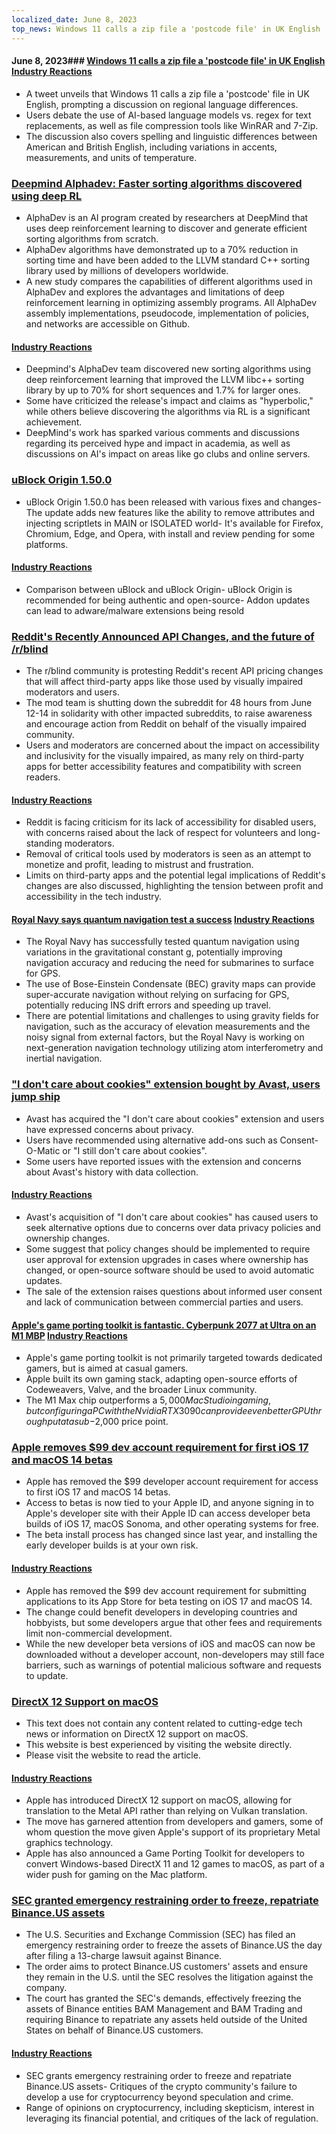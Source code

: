 ```yaml
---
localized_date: June 8, 2023
top_news: Windows 11 calls a zip file a 'postcode file' in UK English
---
```




<CallToAction />

<Steps>

#### June 8, 2023### [Windows 11 calls a zip file a 'postcode file' in UK English](https://twitter.com/JymFox/status/1665799627377975300) [Industry Reactions](http://news.ycombinator.com/item?id=36231313)

- A tweet unveils that Windows 11 calls a zip file a 'postcode' file in UK English, prompting a discussion on regional language differences.
- Users debate the use of AI-based language models vs. regex for text replacements, as well as file compression tools like WinRAR and 7-Zip.
- The discussion also covers spelling and linguistic differences between American and British English, including variations in accents, measurements, and units of temperature.

### [Deepmind Alphadev: Faster sorting algorithms discovered using deep RL](https://www.nature.com/articles/s41586-023-06004-9)

- AlphaDev is an AI program created by researchers at DeepMind that uses deep reinforcement learning to discover and generate efficient sorting algorithms from scratch.
- AlphaDev algorithms have demonstrated up to a 70% reduction in sorting time and have been added to the LLVM standard C++ sorting library used by millions of developers worldwide.
- A new study compares the capabilities of different algorithms used in AlphaDev and explores the advantages and limitations of deep reinforcement learning in optimizing assembly programs. All AlphaDev assembly implementations, pseudocode, implementation of policies, and networks are accessible on Github.

#### [Industry Reactions](http://news.ycombinator.com/item?id=36228125)

- Deepmind's AlphaDev team discovered new sorting algorithms using deep reinforcement learning that improved the LLVM libc++ sorting library by up to 70% for short sequences and 1.7% for larger ones.
- Some have criticized the release's impact and claims as "hyperbolic," while others believe discovering the algorithms via RL is a significant achievement.
- DeepMind's work has sparked various comments and discussions regarding its perceived hype and impact in academia, as well as discussions on AI's impact on areas like go clubs and online servers.

### [uBlock Origin 1.50.0](https://github.com/gorhill/uBlock/releases/tag/1.50.0)

- uBlock Origin 1.50.0 has been released with various fixes and changes- The update adds new features like the ability to remove attributes and injecting scriptlets in MAIN or ISOLATED world- It's available for Firefox, Chromium, Edge, and Opera, with install and review pending for some platforms.

#### [Industry Reactions](http://news.ycombinator.com/item?id=36227411)

- Comparison between uBlock and uBlock Origin- uBlock Origin is recommended for being authentic and open-source- Addon updates can lead to adware/malware extensions being resold

### [Reddit's Recently Announced API Changes, and the future of /r/blind](https://old.reddit.com/r/Blind/comments/13zr8h2/reddits_recently_announced_api_changes_and_the/)

- The r/blind community is protesting Reddit's recent API pricing changes that will affect third-party apps like those used by visually impaired moderators and users.
- The mod team is shutting down the subreddit for 48 hours from June 12-14 in solidarity with other impacted subreddits, to raise awareness and encourage action from Reddit on behalf of the visually impaired community.
- Users and moderators are concerned about the impact on accessibility and inclusivity for the visually impaired, as many rely on third-party apps for better accessibility features and compatibility with screen readers.

#### [Industry Reactions](http://news.ycombinator.com/item?id=36231016)

- Reddit is facing criticism for its lack of accessibility for disabled users, with concerns raised about the lack of respect for volunteers and long-standing moderators.
- Removal of critical tools used by moderators is seen as an attempt to monetize and profit, leading to mistrust and frustration.
- Limits on third-party apps and the potential legal implications of Reddit's changes are also discussed, highlighting the tension between profit and accessibility in the tech industry.

#### [Royal Navy says quantum navigation test a success](https://thequantuminsider.com/2023/06/06/royal-navy-says-quantum-navigation-test-a-success/) [Industry Reactions](http://news.ycombinator.com/item?id=36222625)

- The Royal Navy has successfully tested quantum navigation using variations in the gravitational constant g, potentially improving navigation accuracy and reducing the need for submarines to surface for GPS.
- The use of Bose-Einstein Condensate (BEC) gravity maps can provide super-accurate navigation without relying on surfacing for GPS, potentially reducing INS drift errors and speeding up travel.
- There are potential limitations and challenges to using gravity fields for navigation, such as the accuracy of elevation measurements and the noisy signal from external factors, but the Royal Navy is working on next-generation navigation technology utilizing atom interferometry and inertial navigation.

### ["I don't care about cookies" extension bought by Avast, users jump ship](https://addons.mozilla.org/en-US/firefox/addon/i-dont-care-about-cookies/reviews/?score=1&utm_content=addons-manager-reviews-link&utm_medium=firefox-browser&utm_source=firefox-browser)

- Avast has acquired the "I don't care about cookies" extension and users have expressed concerns about privacy.
- Users have recommended using alternative add-ons such as Consent-O-Matic or "I still don't care about cookies".
- Some users have reported issues with the extension and concerns about Avast's history with data collection.

#### [Industry Reactions](http://news.ycombinator.com/item?id=36233068)

- Avast's acquisition of "I don't care about cookies" has caused users to seek alternative options due to concerns over data privacy policies and ownership changes.
- Some suggest that policy changes should be implemented to require user approval for extension upgrades in cases where ownership has changed, or open-source software should be used to avoid automatic updates.
- The sale of the extension raises questions about informed user consent and lack of communication between commercial parties and users.

#### [Apple's game porting toolkit is fantastic. Cyberpunk 2077 at Ultra on an M1 MBP](https://twitter.com/isaacmarovitz/status/1666209780031971341) [Industry Reactions](http://news.ycombinator.com/item?id=36223927)

- Apple's game porting toolkit is not primarily targeted towards dedicated gamers, but is aimed at casual gamers.
- Apple built its own gaming stack, adapting open-source efforts of Codeweavers, Valve, and the broader Linux community.
- The M1 Max chip outperforms a $5,000 Mac Studio in gaming, but configuring a PC with the Nvidia RTX 3090 can provide even better GPU throughput at a sub-$2,000 price point.

### [Apple removes $99 dev account requirement for first iOS 17 and macOS 14 betas](https://arstechnica.com/gadgets/2023/06/how-to-install-ios-17-and-macos-14-developer-betas-now-that-anyone-can-do-it/)

- Apple has removed the $99 developer account requirement for access to first iOS 17 and macOS 14 betas.
- Access to betas is now tied to your Apple ID, and anyone signing in to Apple's developer site with their Apple ID can access developer beta builds of iOS 17, macOS Sonoma, and other operating systems for free.
- The beta install process has changed since last year, and installing the early developer builds is at your own risk.

#### [Industry Reactions](http://news.ycombinator.com/item?id=36230839)

- Apple has removed the $99 dev account requirement for submitting applications to its App Store for beta testing on iOS 17 and macOS 14.
- The change could benefit developers in developing countries and hobbyists, but some developers argue that other fees and requirements limit non-commercial development.
- While the new developer beta versions of iOS and macOS can now be downloaded without a developer account, non-developers may still face barriers, such as warnings of potential malicious software and requests to update.

### [DirectX 12 Support on macOS](https://twitter.com/andytizer/status/1666131239575728130)

- This text does not contain any content related to cutting-edge tech news or information on DirectX 12 support on macOS.
- This website is best experienced by visiting the website directly.
- Please visit the website to read the article.

#### [Industry Reactions](http://news.ycombinator.com/item?id=36222266)

- Apple has introduced DirectX 12 support on macOS, allowing for translation to the Metal API rather than relying on Vulkan translation.
- The move has garnered attention from developers and gamers, some of whom question the move given Apple's support of its proprietary Metal graphics technology.
- Apple has also announced a Game Porting Toolkit for developers to convert Windows-based DirectX 11 and 12 games to macOS, as part of a wider push for gaming on the Mac platform.

### [SEC granted emergency restraining order to freeze, repatriate Binance.US assets](https://www.kitco.com/news/2023-06-07/SEC-granted-emergency-restraining-order-to-freeze-repatriate-Binance-US-assets.html)

- The U.S. Securities and Exchange Commission (SEC) has filed an emergency restraining order to freeze the assets of Binance.US the day after filing a 13-charge lawsuit against Binance.
- The order aims to protect Binance.US customers' assets and ensure they remain in the U.S. until the SEC resolves the litigation against the company.
- The court has granted the SEC's demands, effectively freezing the assets of Binance entities BAM Management and BAM Trading and requiring Binance to repatriate any assets held outside of the United States on behalf of Binance.US customers.

#### [Industry Reactions](http://news.ycombinator.com/item?id=36235143)

- SEC grants emergency restraining order to freeze and repatriate Binance.US assets- Critiques of the crypto community's failure to develop a use for cryptocurrency beyond speculation and crime.
- Range of opinions on cryptocurrency, including skepticism, interest in leveraging its financial potential, and critiques of the lack of regulation.

</Steps>
